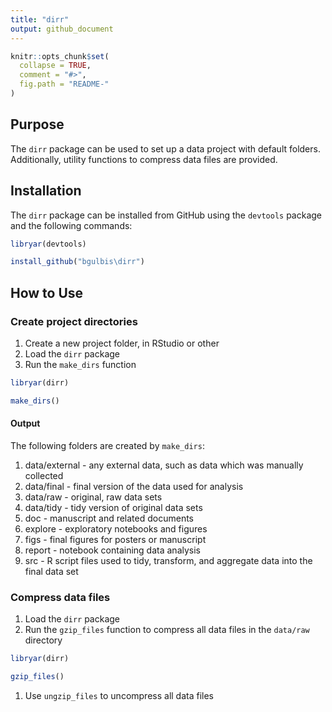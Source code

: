 ```yaml
---
title: "dirr"
output: github_document
---
```


<!-- README.md is generated from README.Rmd. Please edit that file -->

```r
knitr::opts_chunk$set(
  collapse = TRUE,
  comment = "#>",
  fig.path = "README-"
)
```

## Purpose

The `dirr` package can be used to set up a data project with default folders. Additionally, utility functions to compress data files are provided.

## Installation

The `dirr` package can be installed from GitHub using the `devtools` package and the following commands:

```r
libryar(devtools)

install_github("bgulbis\dirr")
```

## How to Use

### Create project directories

1. Create a new project folder, in RStudio or other
1. Load the `dirr` package
1. Run the `make_dirs` function

```r
libryar(dirr)

make_dirs()
```

#### Output

The following folders are created by `make_dirs`:

1. data/external - any external data, such as data which was manually collected
1. data/final - final version of the data used for analysis
1. data/raw - original, raw data sets
1. data/tidy - tidy version of original data sets
1. doc - manuscript and related documents
1. explore - exploratory notebooks and figures
1. figs - final figures for posters or manuscript
1. report - notebook containing data analysis
1. src - R script files used to tidy, transform, and aggregate data into the final data set

### Compress data files

1. Load the `dirr` package
1. Run the `gzip_files` function to compress all data files in the `data/raw` directory

```r
libryar(dirr)

gzip_files()
```

1. Use `ungzip_files` to uncompress all data files